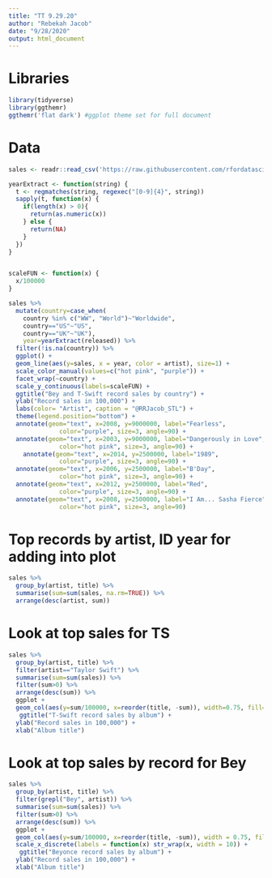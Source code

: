 ---
title: "TT 9.29.20"
author: "Rebekah Jacob"
date: "9/28/2020"
output: html_document
---

# Libraries
```{r}
library(tidyverse)
library(ggthemr)
ggthemr('flat dark') #ggplot theme set for full document
```


# Data
```{r}
sales <- readr::read_csv('https://raw.githubusercontent.com/rfordatascience/tidytuesday/master/data/2020/2020-09-29/sales.csv')

```

```{r}

yearExtract <- function(string) {
  t <- regmatches(string, regexec("[0-9]{4}", string))
  sapply(t, function(x) {
    if(length(x) > 0){
      return(as.numeric(x))
    } else {
      return(NA)    
    }
  })
}


scaleFUN <- function(x) {
  x/100000
}

sales %>%
  mutate(country=case_when(
    country %in% c("WW", "World")~"Worldwide",
    country=="US"~"US",
    country=="UK"~"UK"),
    year=yearExtract(released)) %>%
  filter(!is.na(country)) %>%
  ggplot() +
  geom_line(aes(y=sales, x = year, color = artist), size=1) +
  scale_color_manual(values=c("hot pink", "purple")) +
  facet_wrap(~country) +
  scale_y_continuous(labels=scaleFUN) +
  ggtitle("Bey and T-Swift record sales by country") +
  ylab("Record sales in 100,000") +
  labs(color= "Artist", caption = "@RRJacob_STL") +
  theme(legend.position="bottom") +
  annotate(geom="text", x=2008, y=9000000, label="Fearless",
              color="purple", size=3, angle=90) +
  annotate(geom="text", x=2003, y=9000000, label="Dangerously in Love",
              color="hot pink", size=3, angle=90) +
    annotate(geom="text", x=2014, y=2500000, label="1989",
              color="purple", size=3, angle=90) +
  annotate(geom="text", x=2006, y=2500000, label="B'Day",
              color="hot pink", size=3, angle=90) +
  annotate(geom="text", x=2012, y=2500000, label="Red",
              color="purple", size=3, angle=90) +
  annotate(geom="text", x=2008, y=2500000, label="I Am... Sasha Fierce",
              color="hot pink", size=3, angle=90)

```

# Top records by artist, ID year for adding into plot
```{r}
sales %>%
  group_by(artist, title) %>%
  summarise(sum=sum(sales, na.rm=TRUE)) %>%
  arrange(desc(artist, sum))
```

# Look at top sales for TS
```{r}
sales %>%
  group_by(artist, title) %>%
  filter(artist=="Taylor Swift") %>%
  summarise(sum=sum(sales)) %>%
  filter(sum>0) %>%
  arrange(desc(sum)) %>%
  ggplot +
  geom_col(aes(y=sum/100000, x=reorder(title, -sum)), width=0.75, fill="purple") +
   ggtitle("T-Swift record sales by album") +
  ylab("Record sales in 100,000") +
  xlab("Album title")
```

# Look at top sales by record for Bey
```{r}
sales %>%
  group_by(artist, title) %>%
  filter(grepl("Bey", artist)) %>%
  summarise(sum=sum(sales)) %>%
  filter(sum>0) %>%
  arrange(desc(sum)) %>%
  ggplot +
  geom_col(aes(y=sum/100000, x=reorder(title, -sum)), width = 0.75, fill="hot pink") +
  scale_x_discrete(labels = function(x) str_wrap(x, width = 10)) +
   ggtitle("Beyonce record sales by album") +
  ylab("Record sales in 100,000") +
  xlab("Album title")
```

